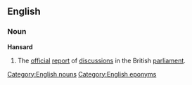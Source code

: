 ==English==
===Noun===
[[Category:English nouns]]
'''Hansard'''<!-- capitalised in MQD -->

# The [[official]] [[report]] of [[discussion]]s in the British [[parliament]].

[[Category:English eponyms]]<!--MQD-->